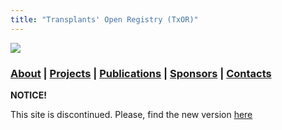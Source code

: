 ```yaml
---
title: "Transplants' Open Registry (TxOR)"
---
```


![](images/od2.jpg)

### [About](about.html) | [Projects](projects.html) | [Publications](publications.html) | [Sponsors](sponsors.html) | [Contacts](contacts.html)

:::: {.blackbox data-latex=""}
::: {.center data-latex=""}
**NOTICE!**
:::

This site is discontinued. Please, find the new version [here](https://txor.netlify.app/)

::::






<!-- [Disclaimer](disclaimer.html) | -->
